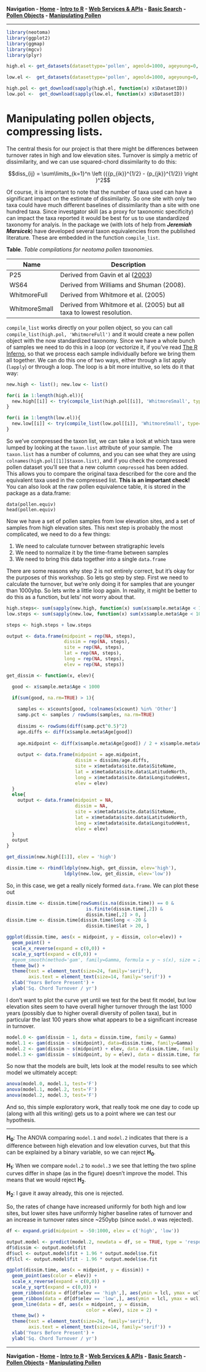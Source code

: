 **Navigation - [Home](https://github.com/SimonGoring/Neotoma-Workshop_Oct2013/blob/master/README.md) - [Intro to R](https://github.com/SimonGoring/Neotoma-Workshop_Oct2013/blob/master/IntroToR/IntroR_1.md) - [Web Services & APIs](https://github.com/SimonGoring/Neotoma-Workshop_Oct2013/blob/master/WebServices/WebServices.md) - [Basic Search](https://github.com/SimonGoring/Neotoma-Workshop_Oct2013/blob/master/BasicSearches/BasicSearches.md) - [Pollen Objects](https://github.com/SimonGoring/Neotoma-Workshop_Oct2013/blob/master/PollenObjects.md) - [Manipulating Pollen](https://github.com/SimonGoring/Neotoma-Workshop_Oct2013/blob/master/ManipulatingPollen.md)**

-----------------------------------

```r
library(neotoma)
library(ggplot2)
library(ggmap)
library(mgcv)
library(plyr)

high.el <- get_datasets(datasettype='pollen', ageold=1000, ageyoung=0, altmin=3000)

low.el <-  get_datasets(datasettype='pollen', ageold=1000, ageyoung=0, altmax = 10, altmin=1)

high.pol <- get_download(sapply(high.el, function(x) x$DatasetID))
low.pol <-  get_download(sapply(low.el, function(x) x$DatasetID))

```

Manipulating pollen objects, compressing lists.
========================================================

The central thesis for our project is that there might be differences between turnover rates in high and low elevation sites.  Turnover is simply a metric of dissimilarity, and we can use squared-chord dissimilarity to do this:

$$diss_{ij} = \sum\limits_{k=1}^n \left ({{p_{ik}}^{1/2} - {p_{jk}}^{1/2}}  \right )^2$$

Of course, it is important to note that the number of taxa used can have a significant impact on the estimate of dissimilarity.  So one site with only two taxa could have much different baselines of dissimilarity than a site with one hundred taxa.  Since investgator skill (as a proxy for taxonomic specificity) can impact the taxa reported it would be best for us to use standardized taxonomy for analyis.  In the package we (with lots of help from _**Jeremiah Marsicek**_) have developed several taxon equivalencies from the published literature.  These are embedded in the function `compile_list`.

**Table**. *Table compilations for neotoma pollen taxonomies.*

Name | Description
---- | -----------
P25  | Derived from Gavin et al ([2003](http://dx.doi.org/10.1016/S0033-5894%2803%2900088-7))
WS64 | Derived from Williams and Shuman (2008).
WhitmoreFull | Derived from Whitmore et al. (2005)
WhitmoreSmall | Derived from Whitmore et al. (2005) but all taxa to lowest resolution.

`compile_list` works directly on your pollen object, so you can call `compile_list(high.pol, 'WhitmoreFull')` and it would create a new pollen object with the now standardized taxonomy.  Since we have a whole bunch of samples we need to do this in a loop (or vectorize it, if you've read [The R Inferno](http://www.burns-stat.com/documents/books/the-r-inferno/), so that we process each sample individually before we bring them all together.  We can do this one of two ways, either through a list apply (`lapply`) or through a loop.  The loop is a bit more intuitive, so lets do it that way:

```r
new.high <- list(); new.low <- list()

for(i in 1:length(high.el)){
  new.high[[i]] <- try(compile_list(high.pol[[i]], 'WhitmoreSmall', type=TRUE, cf=TRUE))
}

for(i in 1:length(low.el)){
  new.low[[i]] <- try(compile_list(low.pol[[i]], 'WhitmoreSmall', type=TRUE, cf=TRUE))
}

```

So we've compressed the taxon list, we can take a look at which taxa were lumped by looking at the `taxon.list` attribute of your sample.  The `taxon.list` has a number of columns, and you can see what they are using `colnames(high.pol[[1]]$taxon.list)`, and if you check the compressed pollen dataset you'll see that a new column `compressed` has been added.  This allows you to compare the original taxa described for the core and the equivalent taxa used in the compressed list.  **This is an important check!**  You can also look at the raw pollen equivalence table, it is stored in the package as a data.frame:

```
data(pollen.equiv)
head(pollen.equiv)
```

Now we have a set of pollen samples from low elevation sites, and a set of samples from high elevation sites.  This next step is probably the most complicated, we need to do a few things:

1.  We need to calculate turnover between stratigraphic levels
2.  We need to normalize it by the time-frame between samples
3.  We need to bring this data together into a single `data.frame`

There are some reasons why step 2 is not entirely correct, but it's okay for the purposes of this workshop.  So lets go step by step.  First we need to calculate the turnover, but we're only doing it for samples that are younger than 1000ybp.  So lets write a little loop again.  In reality, it might be better to do this as a function, but lets' not worry about that.

```r
high.steps<- sum(sapply(new.high, function(x) sum(x$sample.meta$Age < 1000, na.rm=TRUE)))
low.steps <- sum(sapply(new.low, function(x) sum(x$sample.meta$Age < 1000, na.rm=TRUE)))

steps <- high.steps + low.steps

output <- data.frame(midpoint = rep(NA, steps),
                     dissim = rep(NA, steps), 
                     site = rep(NA, steps), 
                     lat = rep(NA, steps), 
                     long = rep(NA, steps), 
                     elev = rep(NA, steps))

get_dissim <- function(x, elev){

  good <- x$sample.meta$Age < 1000

  if(sum(good, na.rm=TRUE) > 1){
    
    samples <- x$counts[good, !colnames(x$count) %in% 'Other']
    samp.pct <- samples / rowSums(samples, na.rm=TRUE)
    
    dissims <- rowSums(diff(samp.pct^0.5)^2)
    age.diffs <- diff(x$sample.meta$Age[good])
    
    age.midpoint <- diff(x$sample.meta$Age[good]) / 2 + x$sample.meta$Age[good][-sum(good)]
    
    output <- data.frame(midpoint = age.midpoint,
                         dissim = dissims/age.diffs, 
                         site = x$metadata$site.data$SiteName, 
                         lat = x$metadata$site.data$LatitudeNorth, 
                         long = x$metadata$site.data$LongitudeWest, 
                         elev = elev)
  }
  else{
    output <- data.frame(midpoint = NA,
                         dissim = NA, 
                         site = x$metadata$site.data$SiteName, 
                         lat = x$metadata$site.data$LatitudeNorth, 
                         long = x$metadata$site.data$LongitudeWest, 
                         elev = elev)
  }
  output
}

get_dissim(new.high[[1]], elev = 'high')

dissim.time <- rbind(ldply(new.high, get_dissim, elev='high'),
                     ldply(new.low, get_dissim, elev='low'))

```

So, in this case, we get a really nicely formed `data.frame`. We can plot these out

```r
dissim.time <- dissim.time[rowSums(is.na(dissim.time)) == 0 & 
                             is.finite(dissim.time[,2]) &
                             dissim.time[,2] > 0, ]
dissim.time <- dissim.time[dissim.time$long < -20 &
                             dissim.time$lat > 20, ]

ggplot(dissim.time, aes(x = midpoint, y = dissim, color=elev)) +
  geom_point() +
  scale_x_reverse(expand = c(0,0)) +
  scale_y_sqrt(expand = c(0,0)) +
  #geom_smooth(method='gam', family=Gamma, formula = y ~ s(x), size = 2) +
  theme_bw() +
  theme(text = element_text(size=24, family='serif'),
        axis.text = element_text(size=14, family='serif')) +
  xlab('Years Before Present') +
  ylab('Sq. Chord Turnover / yr')

```

I don't want to plot the curve yet until we test for the best fit model, but low elevation sites seem to have overall higher turnover through the last 1000 years (possibly due to higher overall diversity of pollen taxa), but in particular the last 100 years show what appears to be a significant increase in turnover.

```r

model.0 <- gam(dissim ~ 1, data = dissim.time, family = Gamma)
model.1 <- gam(dissim ~ s(midpoint), data=dissim.time, family=Gamma)
model.2 <- gam(dissim ~ s(midpoint) + elev, data = dissim.time, family = Gamma)
model.3 <- gam(dissim ~ s(midpoint, by = elev), data = dissim.time, family = Gamma)

```

So now that the models are built, lets look at the model results to see which model we ultimately accept:

```r
anova(model.0, model.1, test='F')
anova(model.1, model.2, test='F')
anova(model.2, model.3, test='F')

```

And so, this simple exploratory work, that really took me one day to code up (along with all this writing) gets us to a point where we can test our hypothesis.

--------

**H<sub>0</sub>**: The ANOVA comparing `model.1` and `model.2` indicates that there is a difference between high elevation and low elevation curves, but that this can be explained by a binary variable, so we can reject **H<sub>0</sub>**.

**H<sub>1</sub>**: When we compare `model.2` to `model.3` we see that letting the two spline curves differ in shape (as in the figure) doesn't improve the model.  This means that we would reject **H<sub>2</sub>**.  

**H<sub>2</sub>**:  I gave it away already, this one is rejected.

So, the rates of change have increased uniformly for both high and low sites, but lower sites have uniformly higher baseline rates of turnover and an increase in turnover rates since ~250ybp (since `model.0` was rejected).

```r

df <- expand.grid(midpoint = -50:1000, elev = c('high', 'low'))

output.model <- predict(model.2, newdata = df, se = TRUE, type = 'response')
df$dissim <- output.model$fit
df$ucl <- output.model$fit + 1.96 * output.model$se.fit
df$lcl <- output.model$fit - 1.96 * output.model$se.fit

ggplot(dissim.time, aes(x = midpoint, y = dissim)) +
  geom_point(aes(color = elev)) +
  scale_x_reverse(expand = c(0,0)) +
  scale_y_sqrt(expand = c(0,0)) +
  geom_ribbon(data = df[df$elev == 'high',], aes(ymin = lcl, ymax = ucl), alpha = 0.5) +
  geom_ribbon(data = df[df$elev == 'low',], aes(ymin = lcl, ymax = ucl), alpha = 0.5) +
  geom_line(data = df, aes(x = midpoint, y = dissim, 
                             color = elev), size = 2) +
  theme_bw() +
  theme(text = element_text(size=24, family='serif'),
        axis.text = element_text(size=14, family='serif')) +
  xlab('Years Before Present') +
  ylab('Sq. Chord Turnover / yr')

```

-----------------

**Navigation - [Home](https://github.com/SimonGoring/Neotoma-Workshop_Oct2013/blob/master/README.md) - [Intro to R](https://github.com/SimonGoring/Neotoma-Workshop_Oct2013/blob/master/IntroToR/IntroR_1.md) - [Web Services & APIs](https://github.com/SimonGoring/Neotoma-Workshop_Oct2013/blob/master/WebServices/WebServices.md) - [Basic Search](https://github.com/SimonGoring/Neotoma-Workshop_Oct2013/blob/master/BasicSearches/BasicSearches.md) - [Pollen Objects](https://github.com/SimonGoring/Neotoma-Workshop_Oct2013/blob/master/PollenObjects.md) - [Manipulating Pollen](https://github.com/SimonGoring/Neotoma-Workshop_Oct2013/blob/master/ManipulatingPollen.md)**